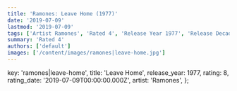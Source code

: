 ```yaml
---
title: 'Ramones: Leave Home (1977)'
date: '2019-07-09'
lastmod: '2019-07-09'
tags: ['Artist Ramones', 'Rated 4', 'Release Year 1977', 'Release Decade 1970']
summary: 'Rated 4'
authors: ['default']
images: ['/content/images/ramones|leave-home.jpg']
---
```


  key: 'ramones|leave-home',
  title: 'Leave Home',
  release_year: 1977,
  rating: 8,
  rating_date: '2019-07-09T00:00:00.000Z',
  artist: 'Ramones',
};

<MusicRating data={data} />
